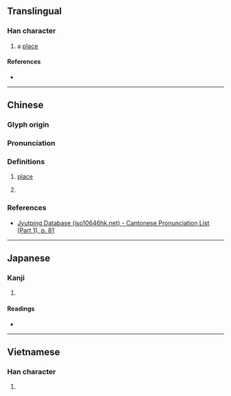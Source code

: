 {{character info}}
==Translingual==

===Han character===
{{Han char|rn=30|rad=口|as=09|sn=12|four=60047|canj=RITE|ids=⿰口度}}

# {{lb|mul|Cantonese}} a [[place]]

====References====
* {{Han ref|kx=0200.010|dkj=03974|dj=0421.160|hdz=10659.020|uh=55A5|ud=21925|bh=D868|bd=55400}}

----

==Chinese==
{{zh-forms}}

===Glyph origin===
{{Han etym}}

===Pronunciation===
{{zh-pron
|m=duó
|c=dok6
|mc=y
|oc=y
|cat=
}}

===Definitions===
{{zh-hanzi}}

# {{lb|zh|Cantonese}} [[place]]
# {{lb|zh|Mandarin}} {{rfdef|zh|sort=口09}}

===References===
* [http://www.iso10646hk.net/jp/document/download.jsp Jyutping Database (iso10646hk.net) - Cantonese Pronunciation List (Part 1), p. 81]

----

==Japanese==

===Kanji===
{{ja-kanji|grade=|rs=口09}}

# {{rfdef|ja|sort=口09}}

====Readings====
* {{ja-readings|on=[[と]] (to), [[つ]] (tsu), [[たく]] (taku), [[だく]] (daku)|kun=[[しかる]] (shikaru)}}

----

==Vietnamese==

===Han character===
{{vi-hantu|[[dạc]]|rs=口09}}

# {{rfdef|vi|sort=口09}}